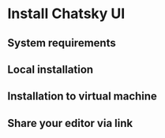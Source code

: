 # Install Chatsky UI

## System requirements

## Local installation

## Installation to virtual machine

## Share your editor via link
